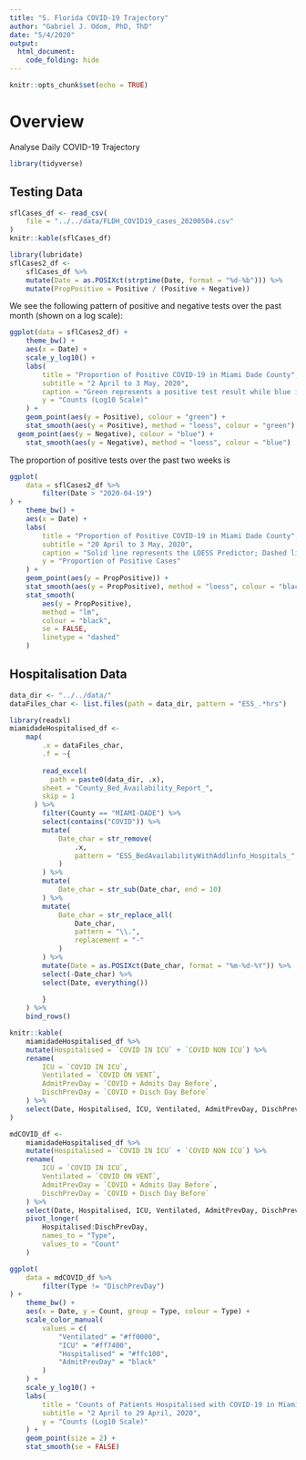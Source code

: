 ---
title: "S. Florida COVID-19 Trajectory"
author: "Gabriel J. Odom, PhD, ThD"
date: "5/4/2020"
output:
  html_document:
    code_folding: hide
---

```{r setup, include=FALSE}
knitr::opts_chunk$set(echo = TRUE)
```

# Overview
Analyse Daily COVID-19 Trajectory  

```{r packages, message=FALSE}
library(tidyverse)
```



## Testing Data
```{r read_data, message=FALSE}
sflCases_df <- read_csv(
	file = "../../data/FLDH_COVID19_cases_20200504.csv"
)
knitr::kable(sflCases_df)
```

```{r fix_dates, message=FALSE}
library(lubridate)
sflCases2_df <- 
	sflCases_df %>% 
	mutate(Date = as.POSIXct(strptime(Date, format = "%d-%b"))) %>% 
	mutate(PropPositive = Positive / (Positive + Negative))
```


We see the following pattern of positive and negative tests over the past month (shown on a log scale):
```{r cases_over_time}
ggplot(data = sflCases2_df) +
	theme_bw() +
	aes(x = Date) + 
	scale_y_log10() +
	labs(
		title = "Proportion of Positive COVID-19 in Miami Dade County",
		subtitle = "2 April to 3 May, 2020",
		caption = "Green represents a positive test result while blue is negative.",
		y = "Counts (Log10 Scale)"
	) +
	geom_point(aes(y = Positive), colour = "green") +
	stat_smooth(aes(y = Positive), method = "loess", colour = "green") +
  geom_point(aes(y = Negative), colour = "blue") +
	stat_smooth(aes(y = Negative), method = "loess", colour = "blue")
```


The proportion of positive tests over the past two weeks is
```{r prop_over_time}
ggplot(
	data = sflCases2_df %>% 
		filter(Date > "2020-04-19")
) +
	theme_bw() +
	aes(x = Date) +
	labs(
		title = "Proportion of Positive COVID-19 in Miami Dade County",
		subtitle = "20 April to 3 May, 2020",
		caption = "Solid line represents the LOESS Predictor; Dashed line for Linear.",
		y = "Proportion of Positive Cases"
	) +
	geom_point(aes(y = PropPositive)) +
	stat_smooth(aes(y = PropPositive), method = "loess", colour = "black") +
	stat_smooth(
		aes(y = PropPositive),
		method = "lm",
		colour = "black",
		se = FALSE,
		linetype = "dashed"
	)
```



## Hospitalisation Data
```{r hosptitalised}
data_dir <- "../../data/"
dataFiles_char <- list.files(path = data_dir, pattern = "ESS_.*hrs")

library(readxl)
miamidadeHospitalised_df <- 
	map(
		.x = dataFiles_char,
		.f = ~{
			
	    read_excel(
	      path = paste0(data_dir, .x), 
        sheet = "County_Bed_Availability_Report_", 
        skip = 1
      ) %>% 
	    filter(County == "MIAMI-DADE") %>% 
	    select(contains("COVID")) %>% 
	    mutate(
	    	Date_char = str_remove(
	    		.x,
	    		pattern = "ESS_BedAvailabilityWithAddlinfo_Hospitals_"
	    	)
	    ) %>% 
	    mutate(
	    	Date_char = str_sub(Date_char, end = 10)
	    ) %>% 
	    mutate(
	    	Date_char = str_replace_all(
	    		Date_char,
	    		pattern = "\\.",
	    		replacement = "-"
	    	)
	    ) %>% 
	    mutate(Date = as.POSIXct(Date_char, format = "%m-%d-%Y")) %>% 
	    select(-Date_char) %>% 
	    select(Date, everything())
			
		}
	) %>% 
	bind_rows()
```

```{r}
knitr::kable(
	miamidadeHospitalised_df %>% 
  	mutate(Hospitalised = `COVID IN ICU` + `COVID NON ICU`) %>% 
  	rename(
  		ICU = `COVID IN ICU`,
  		Ventilated = `COVID ON VENT`,
  		AdmitPrevDay = `COVID + Admits Day Before`,
  		DischPrevDay = `COVID + Disch Day Before`
  	) %>% 
  	select(Date, Hospitalised, ICU, Ventilated, AdmitPrevDay, DischPrevDay)
)
```


```{r pivot_hosp_data}
mdCOVID_df <- 
	miamidadeHospitalised_df %>% 
	mutate(Hospitalised = `COVID IN ICU` + `COVID NON ICU`) %>% 
	rename(
		ICU = `COVID IN ICU`,
		Ventilated = `COVID ON VENT`,
		AdmitPrevDay = `COVID + Admits Day Before`,
		DischPrevDay = `COVID + Disch Day Before`
	) %>% 
	select(Date, Hospitalised, ICU, Ventilated, AdmitPrevDay, DischPrevDay) %>% 
	pivot_longer(
		Hospitalised:DischPrevDay,
		names_to = "Type",
		values_to = "Count"
	)
```

```{r graph_hosp_counts, warning = FALSE, message=FALSE}
ggplot(
	data = mdCOVID_df %>% 
		filter(Type != "DischPrevDay")
) +
	theme_bw() +
	aes(x = Date, y = Count, group = Type, colour = Type) +
	scale_color_manual(
		values = c(
			"Ventilated" = "#ff0000",
			"ICU" = "#ff7400",
			"Hospitalised" = "#ffc100",
			"AdmitPrevDay" = "black"
		)
	) +
	scale_y_log10() +
	labs(
		title = "Counts of Patients Hospitalised with COVID-19 in Miami Dade County",
		subtitle = "2 April to 29 April, 2020",
		y = "Counts (Log10 Scale)"
	) +
	geom_point(size = 2) +
	stat_smooth(se = FALSE)
```

